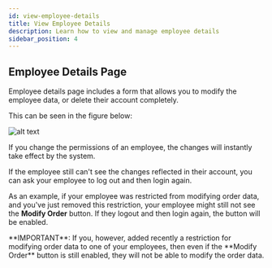 ```yaml
---
id: view-employee-details
title: View Employee Details
description: Learn how to view and manage employee details
sidebar_position: 4
---
```


## Employee Details Page

Employee details page includes a form that allows you to modify the employee data, or delete their account completely.

This can be seen in the figure below:

![alt text](./media/employee-details.png)

<Tip>

If you change the permissions of an employee, the changes will instantly take effect by the system.

If the employee still can't see the changes reflected in their account, you can ask your employee to log out and then login again.

As an example, if your employee was restricted from modifying order data, and you've just removed this restriction, your employee might still not see the **Modify Order** button. If they logout and then login again, the button will be enabled.

</Tip>

<Warning>
**IMPORTANT**: If you, however, added recently a restriction for modifying order data to one of your employees, then even if the **Modify Order** button is still enabled, they will not be able to modify the order data.
</Warning>
